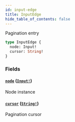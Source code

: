 ```yaml
---
id: input-edge
title: InputEdge
hide_table_of_contents: false
---
```



Pagination entry

```graphql
type InputEdge {
  node: Input!
  cursor: String!
}
```


### Fields

#### [`node`](#) ([`Input!`](cartesi-rollups/next/api/graphql/objects/input))

Node instance


#### [`cursor`](#) ([`String!`](/cartesi-rollups/next/api/graphql/scalars/string))

Pagination cursor




